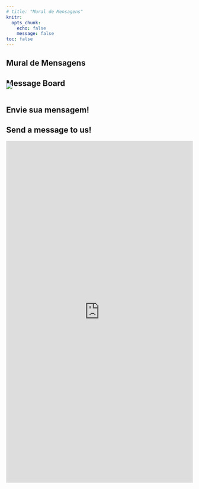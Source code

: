 ```yaml
---
# title: "Mural de Mensagens"
knitr:
  opts_chunk: 
    echo: false
    message: false
toc: false
---
```


::: {.content-visible when-profile="portugues"}
# Mural de Mensagens
:::


::: {.content-visible when-profile="english"}
# Message Board {#mm2}
:::

![](images/floral.jpg){.nolightbox fig-align="center" style="margin-top: -30px;"}

<div id="message-board"></div>

<script>

async function fetchCSVData(url) {
    const response = await fetch(url);
    const text = await response.text();
    const data = text.split('\n').slice(1).map(row => {
        const columns = row.split(',');
        return {
            username: columns[1].trim(),
            message: columns[3].trim(),
        };
    });

    return data;
}

function createMessageElement(messageData) {
    const messageElement = document.createElement('div');
    messageElement.classList.add('message');

    const usernameElement = document.createElement('span');
    usernameElement.classList.add('username');
    usernameElement.textContent = messageData.username;
    messageElement.appendChild(usernameElement);

    const messageContentElement = document.createElement('p');
    messageContentElement.textContent = messageData.message;
    messageElement.appendChild(messageContentElement);

    return messageElement;
}

async function initMessageBoard() {
    const csvUrl = 'https://docs.google.com/spreadsheets/d/e/2PACX-1vRWFesiPBWEnJDi61t0DR-m8emzaUgh1GPE031f6G4abji_Qg8UcPLIH980CUUQTtF6gpFtfNfHXJSP/pub?gid=1975612460&single=true&output=csv';
    const messages = await fetchCSVData(csvUrl);

    const messageBoard = document.getElementById('message-board');
    messages.forEach(message => {
        const messageElement = createMessageElement(message);
        messageBoard.appendChild(messageElement);
    });
}

initMessageBoard();


</script>






::: {.content-visible when-profile="portugues"}
## Envie sua mensagem!
:::


::: {.content-visible when-profile="english"}
## Send a message to us! 
:::

<iframe src="https://docs.google.com/forms/d/e/1FAIpQLScKZS2MiLQKVJvapOrgXqCi4KLYcw6R5pHR63uOftphTFJeEg/viewform?embedded=true" width="100%" height="924" frameborder="0" marginheight="0" marginwidth="0">Carregando…</iframe>

